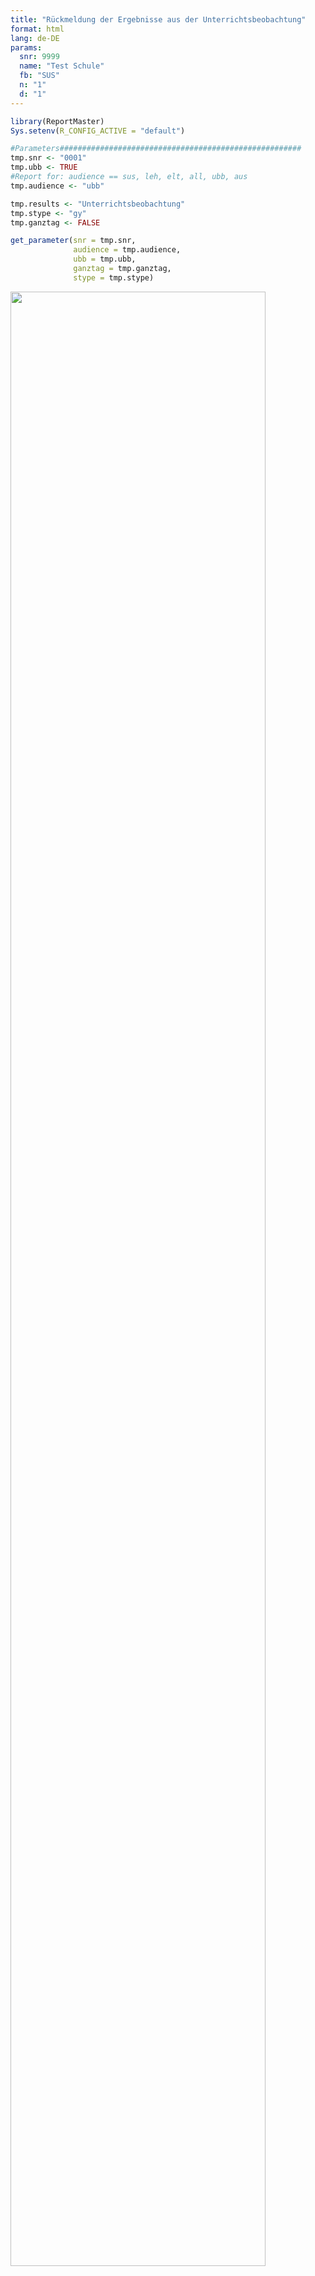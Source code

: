 ```yaml
---
title: "Rückmeldung der Ergebnisse aus der Unterrichtsbeobachtung"
format: html
lang: de-DE
params:
  snr: 9999
  name: "Test Schule"
  fb: "SUS"
  n: "1"
  d: "1"
---
```



```r
library(ReportMaster)
Sys.setenv(R_CONFIG_ACTIVE = "default")

#Parameters######################################################
tmp.snr <- "0001"
tmp.ubb <- TRUE
#Report for: audience == sus, leh, elt, all, ubb, aus
tmp.audience <- "ubb"

tmp.results <- "Unterrichtsbeobachtung"
tmp.stype <- "gy"
tmp.ganztag <- FALSE

get_parameter(snr = tmp.snr,
              audience = tmp.audience,
              ubb = tmp.ubb,
              ganztag = tmp.ganztag,
              stype = tmp.stype)

```



![](graphic_title_ubb.png){width="90%"}


## `r params$name` (`r params$snr`)

-   Anzahl der Beobachtungen: `r params$n`

-   Beobachtungszeitpunkt: `r format(Sys.Date(), "%Y")`

-   Dauer der Beobachtung: `r params$d`

## Hinweise zum besseren Verständnis der Darstellungen

Sie finden in diesem Bericht Einschätzungen zu den Anforderungen unter der Überschrift des entsprechenden Qualitätskriteriums aus dem Modul A „Lehren und Lernen“ des bayerischen Qualitätstableaus. Das Diagramm (ein sogenanntes „Verteilungsband“) zeigt, in welchem Grad die Anforderung in den beobachteten Unterrichtsstunden erfüllt ist. Zusätzlich werden die Ergebnisse in einer Tabelle berichtet. Die Verteilungsbänder bestehen aus horizontal gestapelten Segmenten in den Farben Rot, Hellrot, Hellgrau, Hellblau und Blau, die den Punkten auf einer fünfstufigen Einschätzungsskala entsprechen (vgl. Farblegende in der Kopfzeile der Tabelle). Pro Einschätzungsoption wird die absolute Anzahl der Unterrichtseinheiten angezeigt. Ein hoher Anteil an blauen Segmenten ("eher erfüllt"; "voll und ganz erfüllt") verweist darauf, dass eine bestimmte Anforderung in einer hohen Zahl von Unterrichtseinheiten erfüllt ist. 


Unter der Überschrift einer jeden Anforderung und der Themen Heterogenität und Digitalisierung werden Beobachtungen auf der Ebene der Indikatoren berichtet. Das geschieht ebenfalls in Form von Verteilungsbändern in den Farben Hellrot, Hellgrau und Blau und in Tabellenform. Die Farblegende befindet sich auch hier in der Kopfzeile der Tabelle. 


Sie finden außerdem Informationen zur Variation der Lehr- und Lernmethoden und zur Nutzung digitaler Geräte. 


Pro Antwortoption wird immer die absolute Anzahl der Unterrichtseinheiten berichtet.

## Test Plot

```r
export_plotHTML(meta = tmp.meta, 
                snr = tmp.snr,
                audience = tmp.audience,
                report = tmp.report,
                data = tmp.data,
                ubb = tmp.ubb,
                export = FALSE)
```



## Test Plot II 

```r
knitr::include_graphics("plots/A1_plot.png")
```

<a href="plots/Testplot.png" download="Testplot.png">
  <button style="
    background-color: gray;  /* Dark gray background */
    color: white;  /* White text */
    padding: 6px 12px;  /* Small padding */
    font-size: 12px;  /* Smaller font size */
    border: none;  /* Remove border */
    cursor: pointer;  /* Pointer on hover */
    text-align: center;  /* Center text */
    display: inline-block;  /* Align with content */
    border-radius: 5px;  /* Rounded corners */
    transition: background-color 0.3s;  /* Smooth background transition */
    float: right;  /* Align button to the right */
  ">
    Download Image
  </button>
</a>


